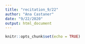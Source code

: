 ```yaml
---
title: "recitation_9/22"
author: "Ana Castaner"
date: "9/22/2020"
output: html_document
---
```


```r
knitr::opts_chunk$set(echo = TRUE)
```

```r

```


